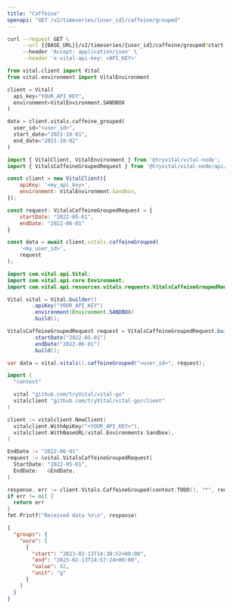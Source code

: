 ```yaml
---
title: "Caffeine"
openapi: "GET /v2/timeseries/{user_id}/caffeine/grouped"
---
```


<RequestExample>

```bash cURL
curl --request GET \
     --url {{BASE_URL}}/v2/timeseries/{user_id}/caffeine/grouped?start_date={{START_DATE}}&end_date={{END_DATE}} \
     --header 'Accept: application/json' \
     --header 'x-vital-api-key: <API_KEY>'
```

```python Python
from vital.client import Vital
from vital.environment import VitalEnvironment

client = Vital(
  api_key="YOUR_API_KEY",
  environment=VitalEnvironment.SANDBOX
)

data = client.vitals.caffeine_grouped(
  user_id="<user_id>", 
  start_date="2021-10-01", 
  end_date="2021-10-02"
)
```

```javascript Node
import { VitalClient, VitalEnvironment } from '@tryvital/vital-node';
import { VitalsCaffeineGroupedRequest } from '@tryvital/vital-node/api/resources/vitals';

const client = new VitalClient({
    apiKey: '<my_api_key>',
    environment: VitalEnvironment.Sandbox,
});

const request: VitalsCaffeineGroupedRequest = {
    startDate: "2022-05-01",
    endDate: "2022-06-01"
}

const data = await client.vitals.caffeineGrouped(
    '<my_user_id>',
    request
);
```

```java Java
import com.vital.api.Vital;
import com.vital.api.core.Environment;
import com.vital.api.resources.vitals.requests.VitalsCaffeineGroupedRequest;

Vital vital = Vital.builder()
        .apiKey("YOUR_API_KEY")
        .environment(Environment.SANDBOX)
        .build();

VitalsCaffeineGroupedRequest request = VitalsCaffeineGroupedRequest.builder()
        .startDate("2022-05-01")
        .endDate("2022-06-01")
        .build();

var data = vital.vitals().caffeineGrouped("<user_id>", request);
```

```go Go
import (
  "context"

  vital "github.com/tryVital/vital-go"
  vitalclient "github.com/tryVital/vital-go/client"
)

client := vitalclient.NewClient(
  vitalclient.WithApiKey("<YOUR_API_KEY>"),
  vitalclient.WithBaseURL(vital.Environments.Sandbox),
)

EndDate := "2022-06-01"
request := &vital.VitalsCaffeineGroupedRequest{
  StartDate: "2022-05-01",
  EndDate:   &EndDate,
}

response, err := client.Vitals.CaffeineGrouped(context.TODO(), "*", request)
if err != nil {
  return err
}
fmt.Printf("Received data %s\n", response)
```

</RequestExample>

<ResponseExample>

```json Example
{
  "groups": {
    "oura": [
      {
        "start": "2023-02-13T14:30:52+00:00",
        "end": "2023-02-13T14:57:24+00:00",
        "value": 42,
        "unit": "g"
      }
    ]
  }
}
```

</ResponseExample>
